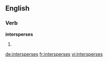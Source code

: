 ==English==

===Verb===
'''intersperses'''

# {{en-third-person singular of|intersperse}}

[[de:intersperses]]
[[fr:intersperses]]
[[vi:intersperses]]